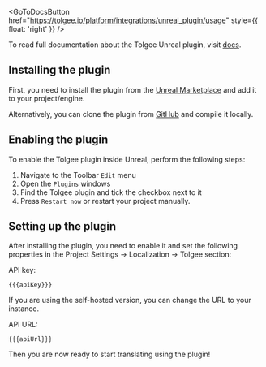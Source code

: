 
<GoToDocsButton
  href="https://tolgee.io/platform/integrations/unreal_plugin/usage"
  style={{ float: 'right' }}
/>

To read full documentation about the Tolgee Unreal plugin, visit [docs](https://tolgee.io/platform/integrations/unreal_plugin/usage).

## Installing the plugin

First, you need to install the plugin from the [Unreal Marketplace](https://www.unrealengine.com/marketplace/en-US/product/2757e202f8f3408bbf66f65d26223398) and add it to your project/engine.

Alternatively, you can clone the plugin from [GitHub](https://github.com/tolgee/tolgee-unreal) and compile it locally.

## Enabling the plugin

To enable the Tolgee plugin inside Unreal, perform the following steps:

1. Navigate to the Toolbar `Edit` menu
1. Open the `Plugins` windows
1. Find the Tolgee plugin and tick the checkbox next to it
1. Press `Restart now` or restart your project manually.

## Setting up the plugin

After installing the plugin, you need to enable it and set the following properties in the Project Settings → Localization → Tolgee section:

API key:
```
{{{apiKey}}}
```

If you are using the self-hosted version, you can change the URL to your instance.

API URL:
```
{{{apiUrl}}}
```

Then you are now ready to start translating using the plugin!
